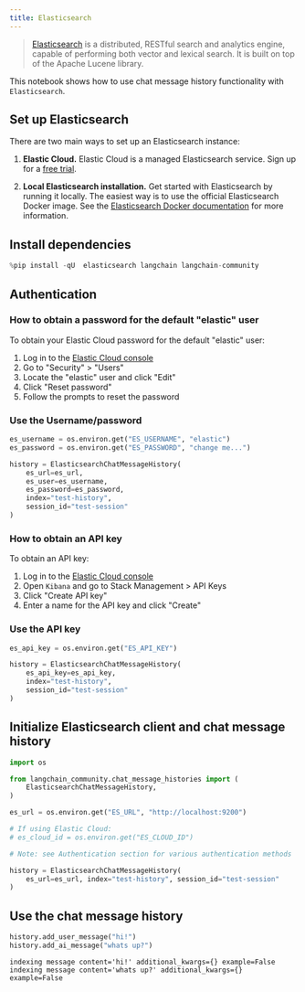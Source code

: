 ```yaml
---
title: Elasticsearch
---
```


>[Elasticsearch](https://www.elastic.co/elasticsearch/) is a distributed, RESTful search and analytics engine, capable of performing both vector and lexical search. It is built on top of the Apache Lucene library.

This notebook shows how to use chat message history functionality with `Elasticsearch`.

## Set up Elasticsearch

There are two main ways to set up an Elasticsearch instance:

1. **Elastic Cloud.** Elastic Cloud is a managed Elasticsearch service. Sign up for a [free trial](https://cloud.elastic.co/registration?storm=langchain-notebook).

2. **Local Elasticsearch installation.** Get started with Elasticsearch by running it locally. The easiest way is to use the official Elasticsearch Docker image. See the [Elasticsearch Docker documentation](https://www.elastic.co/guide/en/elasticsearch/reference/current/docker.html) for more information.

## Install dependencies

```python
%pip install -qU  elasticsearch langchain langchain-community
```

## Authentication

### How to obtain a password for the default "elastic" user

To obtain your Elastic Cloud password for the default "elastic" user:

1. Log in to the [Elastic Cloud console](https://cloud.elastic.co)
2. Go to "Security" > "Users"
3. Locate the "elastic" user and click "Edit"
4. Click "Reset password"
5. Follow the prompts to reset the password

### Use the Username/password

```python
es_username = os.environ.get("ES_USERNAME", "elastic")
es_password = os.environ.get("ES_PASSWORD", "change me...")

history = ElasticsearchChatMessageHistory(
    es_url=es_url,
    es_user=es_username,
    es_password=es_password,
    index="test-history",
    session_id="test-session"
)
```

### How to obtain an API key

To obtain an API key:

1. Log in to the [Elastic Cloud console](https://cloud.elastic.co)
2. Open `Kibana` and go to Stack Management > API Keys
3. Click "Create API key"
4. Enter a name for the API key and click "Create"

### Use the API key

```python
es_api_key = os.environ.get("ES_API_KEY")

history = ElasticsearchChatMessageHistory(
    es_api_key=es_api_key,
    index="test-history",
    session_id="test-session"
)
```

## Initialize Elasticsearch client and chat message history

```python
import os

from langchain_community.chat_message_histories import (
    ElasticsearchChatMessageHistory,
)

es_url = os.environ.get("ES_URL", "http://localhost:9200")

# If using Elastic Cloud:
# es_cloud_id = os.environ.get("ES_CLOUD_ID")

# Note: see Authentication section for various authentication methods

history = ElasticsearchChatMessageHistory(
    es_url=es_url, index="test-history", session_id="test-session"
)
```

## Use the chat message history

```python
history.add_user_message("hi!")
history.add_ai_message("whats up?")
```

```output
indexing message content='hi!' additional_kwargs={} example=False
indexing message content='whats up?' additional_kwargs={} example=False
```
